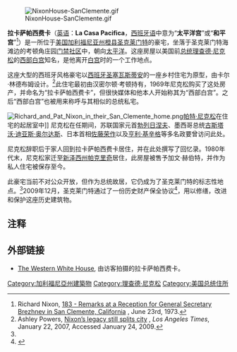 [[File:NixonHouse-SanClemente.gif|thumb]]

'''拉卡萨帕西费卡'''（[[英语|英语]]：'''La Casa Pacifica'''，[[西班牙语|西班牙语]]中意为“'''太平洋宫'''”或“'''和平宫'''”<ref name=Nixon183>Richard Nixon, [http://www.presidency.ucsb.edu/ws/index.php?pid=3878 183 - Remarks at a Reception for General Secretary Brezhnev in San Clemente, California] {{Wayback|url=http://www.presidency.ucsb.edu/ws/index.php?pid=3878 |date=20180926123345 }}, June 23rd, 1973.</ref>）是一所位于[[美国|美国]][[加利福尼亚州|加利福尼亚州]][[橙縣_(加利福尼亞州)|橙县]][[圣克莱门特_(加利福尼亚州)|圣克莱门特]]的豪宅，坐落于圣克莱门特海滩边的考顿角庄园[[門禁社區|门禁社区]]中，朝向[[太平洋|太平洋]]。这座房屋以美国前[[美国总统|总统]][[理查德·尼克松|理查德·尼克松]]的[[西部白宫|西部白宫]]知名，是他离开[[白宫|白宫]]时的一个工作地点。

这座大型的西班牙风格豪宅以[[西班牙|西班牙]][[圣塞瓦斯蒂安|圣塞瓦斯蒂安]]的一座乡村住宅为原型，由卡尔·林德布姆设计。<ref name=LAT012207>Ashley Powers, [http://articles.latimes.com/2007/jan/22/local/me-nixonwall22 Nixon’s legacy still splits city] {{Wayback|url=http://articles.latimes.com/2007/jan/22/local/me-nixonwall22 |date=20081210162553 }}, ''Los Angeles Times'', January 22, 2007, Accessed January 24, 2009.</ref>此住宅最初由汉密尔顿·考顿持有，1969年尼克松购买了这处房产，并命名为“拉卡萨帕西费卡”，但很快媒体和他本人开始称其为“西部白宫”。之后“西部白宫”也被用来称呼与其相似的总统私宅。

[[File:Richard_and_Pat_Nixon_in_their_San_Clemente_home.png|thumb]][[帕特·尼克松|帕特·尼克松]]在住宅的起居室中]]
尼克松在任期间，苏联国家元首[[勃列日涅夫|勃列日涅夫]]、墨西哥总统[[古斯塔沃·迪亚斯·奥尔达斯|古斯塔沃·迪亚斯·奥尔达斯]]、日本首相[[佐藤荣作|佐藤荣作]]以及[[亨利·基辛格|亨利·基辛格]]等多名政要曾访问此处。

尼克松辞职后于家人回到拉卡萨帕西费卡居住，并在此处撰写了回忆录。1980年代末，尼克松家迁至[[新泽西州|新泽西州]][[帕克里奇|帕克里奇]]居住，此房屋被售予加文·赫伯特，并作为私人住宅被保存至今。

此豪宅当前不对公众开放，但作为总统故居，它仍成为了圣克莱门特的标志性地点。<ref name="LAT012207"/>2009年12月，圣克莱门特通过了一份历史财产保全协议<ref name="San Clemente City Archive">{{cite web|title=San Clemente City Archive|url=http://san-clemente.org/sc/Meetings/CityCouncil/Packets/Download/OldPackets/12-15-09/07B%2012-15-09%20-%20HPPA%20-%204100%20Calle%20Isabella.pdf|publisher=San Clemente|accessdate=27 April 2011|deadurl=yes|archiveurl=https://web.archive.org/web/20110810022827/http://san-clemente.org/sc/Meetings/CityCouncil/Packets/Download/OldPackets/12-15-09/07B%2012-15-09%20-%20HPPA%20-%204100%20Calle%20Isabella.pdf|archivedate=2011年8月10日}}</ref>，用以修缮，改进和保护这座历史建筑物。

== 注释 ==
{{reflist}}

== 外部链接 ==
{{commons|La Casa Pacifica}}
*[https://web.archive.org/web/20070225144853/http://www.worldisround.com/articles/186962/ The Western White House], 由访客拍摄的拉卡萨帕西费卡。

[[Category:加利福尼亞州建築物|Category:加利福尼亞州建築物]]
[[Category:理查德·尼克松|Category:理查德·尼克松]]
[[Category:美国总统住所|Category:美国总统住所]]